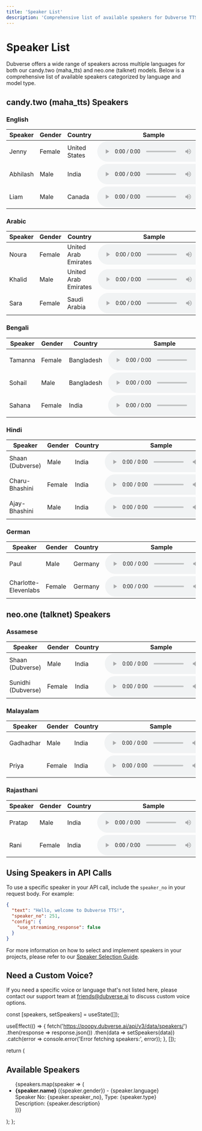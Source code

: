 ```yaml
---
title: 'Speaker List'
description: 'Comprehensive list of available speakers for Dubverse TTS API'
---
```


# Speaker List

Dubverse offers a wide range of speakers across multiple languages for both our candy.two (maha_tts) and neo.one (talknet) models. Below is a comprehensive list of available speakers categorized by language and model type.

## candy.two (maha_tts) Speakers

### English

| Speaker | Gender | Country | Sample |
|---------|--------|---------|--------|
| Jenny | Female | United States | <audio controls src="https://dubverse-public-assets.s3.ap-south-1.amazonaws.com/audio/English/azure_tts_Jenny.wav"></audio> |
| Abhilash | Male | India | <audio controls src="https://dubverse-public-assets.s3.ap-south-1.amazonaws.com/audio/English/azure_tts_Abhilash.wav"></audio> |
| Liam | Male | Canada | <audio controls src="https://dubverse-public-assets.s3.ap-south-1.amazonaws.com/audio/English/azure_tts_Liam.wav"></audio> |

### Arabic

| Speaker | Gender | Country | Sample |
|---------|--------|---------|--------|
| Noura | Female | United Arab Emirates | <audio controls src="https://dubverse-public-assets.s3.ap-south-1.amazonaws.com/audio/Arabic/azure_ar-AE-FatimaNeural_default.wav"></audio> |
| Khalid | Male | United Arab Emirates | <audio controls src="https://dubverse-public-assets.s3.ap-south-1.amazonaws.com/audio/Arabic/azure_ar-AE-HamdanNeural_default.wav"></audio> |
| Sara | Female | Saudi Arabia | <audio controls src="https://dubverse-public-assets.s3.ap-south-1.amazonaws.com/audio/Arabic/google_ar-XA-Standard-A.wav"></audio> |

### Bengali

| Speaker | Gender | Country | Sample |
|---------|--------|---------|--------|
| Tamanna | Female | Bangladesh | <audio controls src="https://dubverse-public-assets.s3.ap-south-1.amazonaws.com/audio/Bengali/azure_bn-BD-NabanitaNeural_default.wav"></audio> |
| Sohail | Male | Bangladesh | <audio controls src="https://dubverse-public-assets.s3.ap-south-1.amazonaws.com/audio/Bengali/azure_bn-BD-PradeepNeural2_default.wav"></audio> |
| Sahana | Female | India | <audio controls src="https://dubverse-public-assets.s3.ap-south-1.amazonaws.com/audio/Bengali/azure_bn-IN-TanishaaNeural2_default.wav"></audio> |

### Hindi

| Speaker | Gender | Country | Sample |
|---------|--------|---------|--------|
| Shaan (Dubverse) | Male | India | <audio controls src="https://dubverse-webapp.s3.ap-south-1.amazonaws.com/speakers_static/Hindi/talknet_tts_shaan.wav"></audio> |
| Charu-Bhashini | Female | India | <audio controls src="https://dubverse-webapp.s3.ap-south-1.amazonaws.com/speakers_static/ElevenLabs/Ira_Hindi.wav"></audio> |
| Ajay-Bhashini | Male | India | <audio controls src="https://dubverse-webapp.s3.ap-south-1.amazonaws.com/speakers_static/ElevenLabs/Ira_Hindi.wav"></audio> |

### German

| Speaker | Gender | Country | Sample |
|---------|--------|---------|--------|
| Paul | Male | Germany | <audio controls src="https://dubverse-webapp.s3.ap-south-1.amazonaws.com/speakers_static/Maha_tts%20speakers/German%20Male.wav"></audio> |
| Charlotte-Elevenlabs | Female | Germany | <audio controls src="https://dubverse-webapp.s3.ap-south-1.amazonaws.com/speakers_static/ElevenLabs/Charlotte-Elevenlabs_German.wav"></audio> |

## neo.one (talknet) Speakers

### Assamese

| Speaker | Gender | Country | Sample |
|---------|--------|---------|--------|
| Shaan (Dubverse) | Male | India | <audio controls src="https://s3-ap-south-1.amazonaws.com/dubverse-webapp/speakers_static/Assamese/talknet_tts_shaan.wav"></audio> |
| Sunidhi (Dubverse) | Female | India | <audio controls src="https://s3-ap-south-1.amazonaws.com/dubverse-webapp/speakers_static/Assamese/talknet_tts_sunidhi.wav"></audio> |

### Malayalam

| Speaker | Gender | Country | Sample |
|---------|--------|---------|--------|
| Gadhadhar | Male | India | <audio controls src="https://s3-ap-south-1.amazonaws.com/dubverse-webapp/speakers_static/Malayalam/google_tts_Gadhadhar.wav"></audio> |
| Priya | Female | India | <audio controls src="https://dubverse-webapp.s3.ap-south-1.amazonaws.com/speakers_static/Maha_tts%20speakers/Malayalam%20female%20new.wav"></audio> |

### Rajasthani

| Speaker | Gender | Country | Sample |
|---------|--------|---------|--------|
| Pratap | Male | India | <audio controls src="https://dubverse-webapp.s3.ap-south-1.amazonaws.com/speakers_static/Maha_tts%20speakers/Rajasthani%20Male.wav"></audio> |
| Rani | Female | India | <audio controls src="https://dubverse-webapp.s3.ap-south-1.amazonaws.com/speakers_static/Maha_tts%20speakers/Rajasthani%20Female.wav"></audio> |

## Using Speakers in API Calls

To use a specific speaker in your API call, include the `speaker_no` in your request body. For example:

```json
{
  "text": "Hello, welcome to Dubverse TTS!",
  "speaker_no": 251,
  "config": {
    "use_streaming_response": false
  }
}
```

For more information on how to select and implement speakers in your projects, please refer to our [Speaker Selection Guide](/api-reference/speaker-selection).

## Need a Custom Voice?

If you need a specific voice or language that's not listed here, please contact our support team at friends@dubverse.ai to discuss custom voice options.


  const [speakers, setSpeakers] = useState([]);

  useEffect(() => {
    fetch('https://poopy.dubverse.ai/api/v3/data/speakers/')
      .then(response => response.json())
      .then(data => setSpeakers(data))
      .catch(error => console.error('Error fetching speakers:', error));
  }, []);

  return (
    <div>
      <h2>Available Speakers</h2>
      <ul>
        {speakers.map(speaker => (
          <li key={speaker.id}>
            <strong>{speaker.name}</strong> ({speaker.gender}) - {speaker.language}
            <br />
            Speaker No: {speaker.speaker_no}, Type: {speaker.type}
            <br />
            Description: {speaker.description}
          </li>
        ))}
      </ul>
    </div>
  );
};

<SpeakerList />